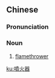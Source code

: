 {{also|喷火器}}
==Chinese==
{{zh-forms|s=喷火器|type=21}}

===Pronunciation===
{{zh-pron
|m=pēnhuǒqì
|cat=n
}}

===Noun===
{{zh-noun}}

# [[flamethrower]]

[[ku:噴火器]]